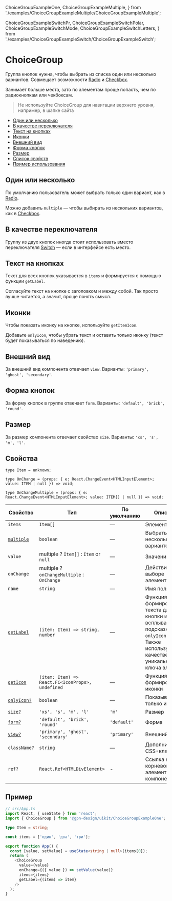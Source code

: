   ChoiceGroupExampleOne,
  ChoiceGroupExampleMultiple,
} from './examples/ChoiceGroupExampleMultiple/ChoiceGroupExampleMultiple';

  ChoiceGroupExampleSwitchPr,
  ChoiceGroupExampleSwitchPolar,
  ChoiceGroupExampleSwitchMode,
  ChoiceGroupExampleSwitchLetters,
} from './examples/ChoiceGroupExampleSwitch/ChoiceGroupExampleSwitch';

# ChoiceGroup

Группа кнопок нужна, чтобы выбрать из списка один или несколько вариантов.
Совмещает возможности [Radio](?path=/docs/components-radio--playground) и
[Checkbox](?path=/docs/components-checkbox--playground).

Занимает больше места, зато по элементам проще попасть, чем по радиокнопкам
или чекбоксам.

> Не используйте ChoiceGroup для навигации верхнего уровня, например, в шапке сайта

- [Один или несколько](#один-или-несколько)
- [В качестве переключателя](#в-качестве-переключателя)
- [Текст на кнопках](#текст-на-кнопках)
- [Иконки](#иконки)
- [Внешний вид](#внешний-вид)
- [Форма кнопок](#форма-кнопок)
- [Размер](#размер)
- [Список свойств](#свойства)
- [Пример использования](#пример)

## Один или несколько

По умолчанию пользователь может выбрать только один вариант,
как в [Radio](?path=/docs/components-radio--playground).

<ChoiceGroupExampleOne />

Можно добавить `multiple` — чтобы выбирать из нескольких вариантов,
как в [Checkbox](?path=/docs/components-checkbox--playground).

<ChoiceGroupExampleMultiple />

## В качестве переключателя

Группу из двух кнопок иногда стоит использовать вместо переключателя
[Switch](?path=/docs/components-switch--playground) — если в интерфейсе есть место.

<ChoiceGroupExampleSwitchPolar />
<ChoiceGroupExampleSwitchLetters />
<ChoiceGroupExampleSwitchPr />
<ChoiceGroupExampleSwitchMode />

## Текст на кнопках

Текст для всех кнопок указывается в `items` и формируется с помощью функции `getLabel`.

Согласуйте текст на кнопке с заголовком и между собой. Так просто лучше читается, а значит, проще понять смысл.

<ChoiceGroupExampleText />

## Иконки

Чтобы показать иконку на кнопке, используйте `getItemIcon`.

Добавьте `onlyIcon`, чтобы убрать текст и оставить только иконку (текст будет показываться по наведению).

<ChoiceGroupExampleIcon />

## Внешний вид

За внешний вид компонента отвечает `view`. Варианты: `'primary', 'ghost', 'secondary'`.

<ChoiceGroupExampleView />

## Форма кнопок

За форму кнопок в группе отвечает `form`. Варианты: `'default', 'brick', 'round'`.

<ChoiceGroupExampleForm />

## Размер

За размер компонента отвечает свойство `size`. Варианты: `'xs', 's', 'm', 'l'`.

<ChoiceGroupExampleSize />

## Свойства

```
type Item = unknown;

type OnChange = (props: { e: React.ChangeEvent<HTMLInputElement>; value: ITEM | null }) => void;

type OnChangeMultiple = (props: { e: React.ChangeEvent<HTMLInputElement>; value: ITEM[] | null }) => void;

```

| Свойство                          | Тип                                              | По умолчанию | Описание                                                                                                                                               |
| --------------------------------- | ------------------------------------------------ | ------------ | ------------------------------------------------------------------------------------------------------------------------------------------------------ |
| `items`                           | `Item[]`                                         | —            | Элементы                                                                                                                                               |
| [`multiple`](#один-или-несколько) | `boolean`                                        | —            | Выбрать несколько вариантов                                                                                                                            |
| `value`                           | multiple ? `Item[]` : `Item` or `null`           | —            | Значение                                                                                                                                               |
| `onChange`                        | multiple ? `onChangeMultiple` : `OnChange`       | —            | Действие при выборе элемента                                                                                                                           |
| `name`                            | `string`                                         | —            | Имя поля                                                                                                                                               |
| [`getLabel`](#текст-на-кнопках)   | `(item: Item) => string, number`                 | —            | Функция для формирования текста для кнопки или всплывающей подсказки (при `onlyIcon = true`). Также используется в качестве уникального ключа элемента |
| [`getIcon`](#иконки)              | `(item: Item) => React.FC<IconProps>, undefined` | —            | Функция для формирования иконки                                                                                                                        |
| [`onlyIcon?`](#иконки)            | `boolean`                                        | —            | Показывать только иконку                                                                                                                               |
| [`size?`](#размер)                | `'xs', 's', 'm', 'l'`                            | `'m'`        | Размер                                                                                                                                                 |
| [`form?`](#форма-кнопок)          | `'default', 'brick', 'round'`                    | `'default'`  | Форма                                                                                                                                                  |
| [`view?`](#внешний-вид)           | `'primary', 'ghost', 'secondary'`                | `'primary'`  | Внешний вид                                                                                                                                            |
| `className?`                      | `string`                                         | —            | Дополнительный CSS-класс                                                                                                                               |
| `ref?`                            | `React.Ref<HTMLDivElement>`                      | -            | Ссылка на корневой DOM-элемент этого компонента                                                                                                        |

## Пример

```ts
// src/App.ts
import React, { useState } from 'react';
import { ChoiceGroup } from '@gpn-design/uikit/ChoiceGroupExampleOne';

type Item = string;

const items = ['один', 'два', 'три'];

export function App() {
  const [value, setValue] = useState<string | null>(items[0]);
  return (
    <ChoiceGroup
      value={value}
      onChange={({ value }) => setValue(value)}
      items={items}
      getLabel={(item) => item}
    />
  );
}
```
